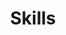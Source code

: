 ---
title: Skills
routes:
  skills: /skills
template: skills
data:
  frontend:
    - [php, PHP, '100']
    - [node, Node.js, '70']
  backend:
    php: []
  tools:
    - id: git
      title: Git 
---